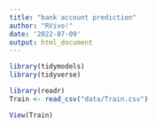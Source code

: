 ```yaml
---
title: "bank account prediction"
author: "RVivo!"
date: '2022-07-09'
output: html_document
---
```


```r
library(tidymodels)
library(tidyverse)
```

```r
library(readr)
Train <- read_csv("data/Train.csv")
```


```r
View(Train)
```

